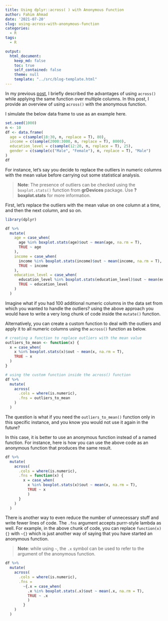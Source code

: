 ```yaml
---
title: Using dplyr::across( ) with Anonymous Function
author: Fahim Ahmad
date: '2021-07-20'
slug: using-across-with-anonymous-function
categories:
  - R
tags:
  - R

output:
  html_document:
    keep_md: false
    toc: true
    self_contained: false
    theme: null
    template: "../src/blog-template.html"
---
```


In my previous [post](https://fahimahmad.netlify.app/posts/advantages-of-dplyracross-to-apply-a-function-across-multiple-columns/), I briefly described the advantages of using `across()` while applying the same function over multiple columns. In this post, I provide an overview of using `across()` with the anonymous function.

I simulate the below data frame to use as an example here.

```r
set.seed(1000)
n <- 10
df <- data.frame(
  age = c(sample(18:30, n, replace = T), 80),
  income = c(sample(2000:3000, n, replace = T), 8000),
  education_level = c(sample(12:20, n, replace = T), 25),
  gender = c(sample(c("Male", "Female"), n, replace = T), "Male")
)
df
```

For instance, let’s say you decide to replace the outliers in numeric columns with the mean value before carrying out some statistical analysis.

>**Note**: The presence of outliers can be checked using the `boxplot.stats()` function from **grDevices** package. Use **?boxplot.stats** for more information.

First, let's replace the outliers with the mean value on one column at a time, and then the next column, and so on.

```r
library(dplyr)

df %>%
  mutate(
    age = case_when(
      age %in% boxplot.stats(age)$out ~ mean(age, na.rm = T),
      TRUE ~ age
    ),
    income = case_when(
      income %in% boxplot.stats(income)$out ~ mean(income, na.rm = T),
      TRUE ~ income
    ),
    education_level = case_when(
      education_level %in% boxplot.stats(education_level)$out ~ mean(education_level, na.rm = T),
      TRUE ~ education_level
    )
  )
```

Imagine what if you had 100 additional numeric columns in the data set from which you wanted to handle the outliers? using the above approach you would have to write a very long chunk of code inside the `mutate()` function.

Alternatively, you can create a custom function to deal with the outliers and apply it to all numeric columns using the `across()` function as below.

```r
# creating a function to replace outliers with the mean value
outliers_to_mean <- function(x) {
  x = case_when(
    x %in% boxplot.stats(x)$out ~ mean(x, na.rm = T),
    TRUE ~ x
  )
}

# using the custom function inside the across() function
df %>% 
  mutate(
    across(
      .cols = where(is.numeric),
      .fns = outliers_to_mean
    )
  )
```

The question is what if you need the `outliers_to_mean()` function only in this specific instance, and you know you would not use it again in the future?

In this case, it is better to use an anonymous function instead of a named function. For instance, here is how you can use the above code as an anonymous function that produces the same result.

```r
df %>% 
  mutate(
    across(
      .cols = where(is.numeric),
      .fns = function(x) {
        x = case_when(
          x %in% boxplot.stats(x)$out ~ mean(x, na.rm = T),
          TRUE ~ x
          )
      }
    )
  )

```


There is another way to even reduce the number of unnecessary stuff and write fewer lines of code. The `.fns` argument accepts purrr-style lambda as well. For example, in the above chunk of code, you can replace `function(x){}` with `~{}` which is just another way of saying that you have started an anonymous function.

>**Note**: while using `~`, the `.x` symbol can be used to refer to the argument of the anonymous function.

```r
df %>% 
  mutate(
    across(
      .cols = where(is.numeric),
      .fns = 
        ~{.x = case_when(
          .x %in% boxplot.stats(.x)$out ~ mean(.x, na.rm = T),
          TRUE ~ .x
          )
        }
    )
  )
```


